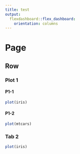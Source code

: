 ```yaml
---
title: test
output: 
  flexdashboard::flex_dashboard:
    orientation: columns
---
```


Page
=====



Row {.tabset}
----------------

### Plot 1

#### P1-1

```r
plot(iris)
```

#### P1-2

```r
plot(mtcars)
```

### Tab 2

```r
plot(iris)
```